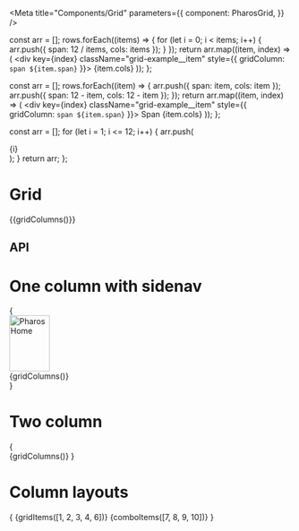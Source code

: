 

<Meta
  title="Components/Grid"
  parameters={{
    component: PharosGrid,
  }}
/>

  const arr = [];
  rows.forEach((items) => {
    for (let i = 0; i < items; i++) {
      arr.push({ span: 12 / items, cols: items });
    }
  });
  return arr.map((item, index) => (
    <div key={index} className="grid-example__item" style={{ gridColumn: `span ${item.span}` }}>
      {item.cols}
    </div>
  ));
};

  const arr = [];
  rows.forEach((item) => {
    arr.push({ span: item, cols: item });
    arr.push({ span: 12 - item, cols: 12 - item });
  });
  return arr.map((item, index) => (
    <div key={index} className="grid-example__item" style={{ gridColumn: `span ${item.span}` }}>
      Span {item.cols}
    </div>
  ));
};

  const arr = [];
  for (let i = 1; i <= 12; i++) {
    arr.push(<div className="grid-example__column">{i}</div>);
  }
  return arr;
};

# Grid

<Canvas>
  <Story
    name="One column"
    parameters={{
      layout: 'fullscreen',
    }}
  >
    {<PharosGrid>{gridColumns()}</PharosGrid>}
  </Story>
</Canvas>

## API

<ArgsTable of={PharosGrid} />

# One column with sidenav

<Canvas>
  <Story
    name="One column with sidenav"
    parameters={{ docs: { disable: true }, layout: 'fullscreen' }}
  >
    {
      <div
        style={{
          display: 'grid',
          gridTemplateAreas: "'sidenav main'",
          gridTemplateColumns: 'max-content 1fr',
        }}
      >
        <PharosSidenav style={{ gridArea: 'sidenav' }}>
          <PharosLink slot="top" href="/" id="jstor-logo">
            <img src="./images/jstor-logo-inverse.svg" alt="Pharos Home" width="72" height="100" />
          </PharosLink>
        </PharosSidenav>
        <main sstyle={{ gridArea: 'main' }}>
          <PharosGrid layout="1-col--sidenav">{gridColumns()}</PharosGrid>
        </main>
      </div>
    }
  </Story>
</Canvas>

# Two column

<Canvas>
  <Story
    name="Two column"
    parameters={{
      layout: 'fullscreen',
    }}
  >
    {
      <Fragment>
        <PharosGrid layout="2-col">
          <div
            style={{
              gridColumn: 'span 8',
              gridRow: '1',
              background: 'var(--pharos-color-glacier-blue-70)',
              height: '20rem',
            }}
          ></div>
          <div
            style={{
              gridColumn: 'span 8',
              gridRow: '2',
              background: 'var(--pharos-color-glacier-blue-70)',
              height: '14.5rem',
            }}
          ></div>
          <div
            style={{
              gridColumn: 'span 4',
              gridRow: 'span 2',
              background: 'var(--pharos-color-glacier-blue-70)',
              height: '38rem',
            }}
          ></div>
        </PharosGrid>
        <PharosGrid layout="2-col" style={{ position: 'absolute', top: 0, width: '100%' }}>
          {gridColumns()}
        </PharosGrid>
      </Fragment>
    }
  </Story>
</Canvas>

# Column layouts

<Canvas>
  <Story name="Column layouts">
    {
      <PharosGrid>
        {gridItems([1, 2, 3, 4, 6])}
        {comboItems([7, 8, 9, 10])}
      </PharosGrid>
    }
  </Story>
</Canvas>

